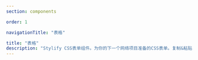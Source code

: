 ```yaml
---
section: components

order: 1

navigationTitle: "表格"

title: "表格"
description: "Stylify CSS表单组件。为你的下一个网络项目准备的CSS表单。复制&粘贴，无需CSS框架。"
---
```


<InteractivePreview
	class="margin-bottom:48px"
	withoutComponents
	title="登录"
	htmlSnippet="components/sign-in-form"
/>

<InteractivePreview
	class="margin-bottom:48px"
	withoutComponents
	title="注册"
	htmlSnippet="components/sign-up-form"
/>
